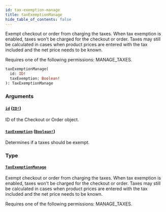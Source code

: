 ```yaml
---
id: tax-exemption-manage
title: taxExemptionManage
hide_table_of_contents: false
---
```


Exempt checkout or order from charging the taxes. When tax exemption is enabled, taxes won't be charged for the checkout or order. Taxes may still be calculated in cases when product prices are entered with the tax included and the net price needs to be known.

Requires one of the following permissions: MANAGE_TAXES.

```graphql
taxExemptionManage(
  id: ID!
  taxExemption: Boolean!
): TaxExemptionManage
```

### Arguments

#### [`id`](#) ([`ID!`](../../../developer/api-reference/scalars/id))

ID of the Checkout or Order object.

#### [`taxExemption`](#) ([`Boolean!`](../../../developer/api-reference/scalars/boolean))

Determines if a taxes should be exempt.

### Type

#### [`TaxExemptionManage`](../../../developer/api-reference/objects/tax-exemption-manage)

Exempt checkout or order from charging the taxes. When tax exemption is enabled, taxes won't be charged for the checkout or order. Taxes may still be calculated in cases when product prices are entered with the tax included and the net price needs to be known.

Requires one of the following permissions: MANAGE_TAXES.
